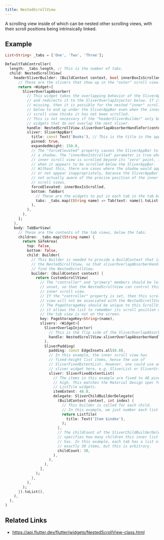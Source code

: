 ```yaml
---
title: NestedScrollView
---
```


A scrolling view inside of which can be nested other scrolling views, with their scroll positions being intrinsically linked.

## Example

```dart liveslice=NestedScrollView mockup=iPhone7
List<String> _tabs = ['One', 'Two', 'Three'];

DefaultTabController(
  length: _tabs.length, // This is the number of tabs.
  child: NestedScrollView(
    headerSliverBuilder: (BuildContext context, bool innerBoxIsScrolled) {
      // These are the slivers that show up in the "outer" scroll view.
      return <Widget>[
        SliverOverlapAbsorber(
          // This widget takes the overlapping behavior of the SliverAppBar,
          // and redirects it to the SliverOverlapInjector below. If it is
          // missing, then it is possible for the nested "inner" scroll view
          // below to end up under the SliverAppBar even when the inner
          // scroll view thinks it has not been scrolled.
          // This is not necessary if the "headerSliverBuilder" only builds
          // widgets that do not overlap the next sliver.
          handle: NestedScrollView.sliverOverlapAbsorberHandleFor(context),
          sliver: SliverAppBar(
            title: const Text('Books'), // This is the title in the app bar.
            pinned: true,
            expandedHeight: 150.0,
            // The "forceElevated" property causes the SliverAppBar to show
            // a shadow. The "innerBoxIsScrolled" parameter is true when the
            // inner scroll view is scrolled beyond its "zero" point, i.e.
            // when it appears to be scrolled below the SliverAppBar.
            // Without this, there are cases where the shadow would appear
            // or not appear inappropriately, because the SliverAppBar is
            // not actually aware of the precise position of the inner
            // scroll views.
            forceElevated: innerBoxIsScrolled,
            bottom: TabBar(
              // These are the widgets to put in each tab in the tab bar.
              tabs: _tabs.map((String name) => Tab(text: name)).toList(),
            ),
          ),
        ),
      ];
    },
    body: TabBarView(
      // These are the contents of the tab views, below the tabs.
      children: _tabs.map((String name) {
        return SafeArea(
          top: false,
          bottom: false,
          child: Builder(
            // This Builder is needed to provide a BuildContext that is "inside"
            // the NestedScrollView, so that sliverOverlapAbsorberHandleFor() can
            // find the NestedScrollView.
            builder: (BuildContext context) {
              return CustomScrollView(
                // The "controller" and "primary" members should be left
                // unset, so that the NestedScrollView can control this
                // inner scroll view.
                // If the "controller" property is set, then this scroll
                // view will not be associated with the NestedScrollView.
                // The PageStorageKey should be unique to this ScrollView;
                // it allows the list to remember its scroll position when
                // the tab view is not on the screen.
                key: PageStorageKey<String>(name),
                slivers: <Widget>[
                  SliverOverlapInjector(
                    // This is the flip side of the SliverOverlapAbsorber above.
                    handle: NestedScrollView.sliverOverlapAbsorberHandleFor(context),
                  ),
                  SliverPadding(
                    padding: const EdgeInsets.all(8.0),
                    // In this example, the inner scroll view has
                    // fixed-height list items, hence the use of
                    // SliverFixedExtentList. However, one could use any
                    // sliver widget here, e.g. SliverList or SliverGrid.
                    sliver: SliverFixedExtentList(
                      // The items in this example are fixed to 48 pixels
                      // high. This matches the Material Design spec for
                      // ListTile widgets.
                      itemExtent: 48.0,
                      delegate: SliverChildBuilderDelegate(
                        (BuildContext context, int index) {
                          // This builder is called for each child.
                          // In this example, we just number each list item.
                          return ListTile(
                            title: Text('Item $index'),
                          );
                        },
                        // The childCount of the SliverChildBuilderDelegate
                        // specifies how many children this inner list
                        // has. In this example, each tab has a list of
                        // exactly 30 items, but this is arbitrary.
                        childCount: 30,
                      ),
                    ),
                  ),
                ],
              );
            },
          ),
        );
      }).toList(),
    ),
  ),
)
```

## Related Links

- https://api.flutter.dev/flutter/widgets/NestedScrollView-class.html
